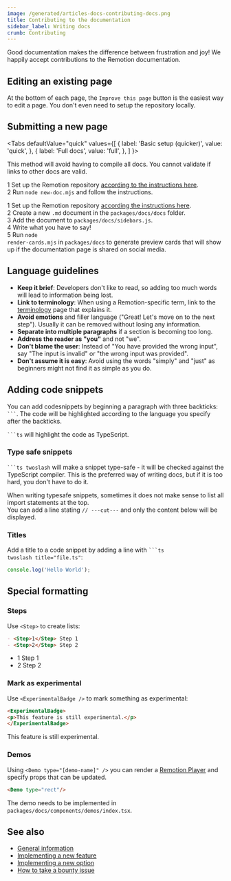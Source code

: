 ```yaml
---
image: /generated/articles-docs-contributing-docs.png
title: Contributing to the documentation
sidebar_label: Writing docs
crumb: Contributing
---
```



Good documentation makes the difference between frustration and joy! We happily accept contributions to the Remotion documentation.

## Editing an existing page

At the bottom of each page, the `Improve this page` button is the easiest way to edit a page. You don't even need to setup the repository locally.

## Submitting a new page

<Tabs
defaultValue="quick"
values={[
{ label: 'Basic setup (quicker)', value: 'quick', },
{ label: 'Full docs', value: 'full', },
]
}>
<TabItem value="quick">

This method will avoid having to compile all docs. You cannot validate if links to other docs are valid.

<Step>1</Step> Set up the Remotion repository <a href="/docs/contributing">according to the instructions here</a>. <br />
<Step>2</Step> Run <code>node new-doc.mjs</code> and follow the instructions.
<br />

  </TabItem>

  <TabItem value="full">

<Step>1</Step> Set up the Remotion repository <a href="/docs/contributing">according the instructions here</a>. <br />
<Step>2</Step> Create a new <code>.md</code> document in the <code>packages/docs/docs</code> folder. <br />
<Step>3</Step> Add the document to <code>packages/docs/sidebars.js</code>.<br />
<Step>4</Step> Write what you have to say!
<br />
<Step>5</Step> Run <code>node render-cards.mjs</code> in <code>packages/docs</code> to generate preview cards that will show up if the documentation page is shared on social media.
<br />

  </TabItem>

</Tabs>

## Language guidelines

- **Keep it brief**: Developers don't like to read, so adding too much words will lead to information being lost.
- **Link to terminology**: When using a Remotion-specific term, link to the [terminology](/docs/terminology) page that explains it.
- **Avoid emotions** and filler language ("Great! Let's move on to the next step"). Usually it can be removed without losing any information.
- **Separate into multiple paragraphs** if a section is becoming too long.
- **Address the reader as "you"** and not "we".
- **Don't blame the user**: Instead of "You have provided the wrong input", say "The input is invalid" or "the wrong input was provided".
- **Don't assume it is easy**: Avoid using the words "simply" and "just" as beginners might not find it as simple as you do.

## Adding code snippets

You can add codesnippets by beginning a paragraph with three backticks: <code>```</code>. The code will be highlighted according to the language you specify after the backticks.

<p>
  <code>```ts</code> will highlight the code as TypeScript.
</p>

### Type safe snippets

<p>
  <code>```ts twoslash</code> will make a snippet type-safe - it will be checked against the TypeScript compiler. This is the preferred way of writing docs, but if it is too hard, you don't have to do it.
</p>

<p>
  When writing typesafe snippets, sometimes it does not make sense to list all import statements at the top.
  <br />
  You can add a line stating <code>// ---cut---</code> and only the content below will be displayed.
</p>

### Titles

Add a title to a code snippet by adding a line with <code>```ts twoslash title="file.ts"</code>:<br/>

```ts twoslash title="file.ts"
console.log('Hello World');
```

## Special formatting

### Steps

Use `<Step>` to create lists:

```md
- <Step>1</Step> Step 1
- <Step>2</Step> Step 2
```

- <Step>1</Step> Step 1
- <Step>2</Step> Step 2

### Mark as experimental

Use `<ExperimentalBadge />` to mark something as experimental:

```md
<ExperimentalBadge>
<p>This feature is still experimental.</p>
</ExperimentalBadge>
```

<ExperimentalBadge>
  <p>This feature is still experimental.</p>
</ExperimentalBadge>

### Demos

Using `<Demo type="[demo-name]" />` you can render a [Remotion Player](/docs/terminology/player) and specify props that can be updated.

```md
<Demo type="rect"/>
```

<Demo type="rect" />

The demo needs to be implemented in `packages/docs/components/demos/index.tsx`.

## See also

- [General information](/docs/contributing)
- [Implementing a new feature](/docs/contributing/feature)
- [Implementing a new option](/docs/contributing/option)
- [How to take a bounty issue](/docs/contributing/bounty)
